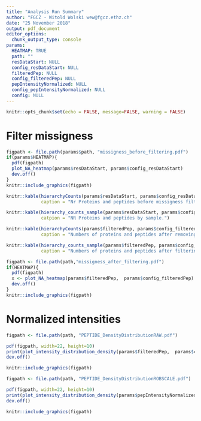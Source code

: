 ```yaml
---
title: "Analysis Run Summary"
author: "FGCZ - Witold Wolski wew@fgcz.ethz.ch"
date: "25 November 2018"
output: pdf_document
editor_options: 
  chunk_output_type: console
params:
  HEATMAP: TRUE
  path: ""
  resDataStart: NULL
  config_resDataStart: NULL 
  filteredPep: NULL
  config_filteredPep: NULL
  pepIntensityNormalized: NULL
  config_pepIntensityNormalized: NULL
  config: NULL
---
```



```r
knitr::opts_chunk$set(echo = FALSE, message=FALSE, warning = FALSE)

```

# Filter missigness

```r

figpath <- file.path(params$path, "missigness_before_filtering.pdf")
if(params$HEATMAP){
  pdf(figpath)
  plot_NA_heatmap(params$resDataStart, params$config_resDataStart)
  dev.off()
}
knitr::include_graphics(figpath)

```



```r
knitr::kable(hierarchyCounts(params$resDataStart, params$config_resDataStart),
             caption = "Nr Proteins and peptides before missigness filtering.")
```



```r
knitr::kable(hierarchy_counts_sample(params$resDataStart, params$config_resDataStart),
             catpion = "NR Proteins and peptides by sample.")
```


\newpage

```r
knitr::kable(hierarchyCounts(params$filteredPep, params$config_filteredPep),
             caption = "Numbers of proteins and peptides after removing sparse peptide quants and filtering for 2 peptides per protein" )

```




```r
knitr::kable(hierarchy_counts_sample(params$filteredPep, params$config_filteredPep),
             caption = "Numbers of proteins and peptides after filtering for 2 peptides per protein by sample")

```


\newpage

```r

figpath <- file.path(path,"missigness_after_filtering.pdf")
if(HEATMAP){
  pdf(figpath)
  x <- plot_NA_heatmap(params$filteredPep,  params$config_filteredPep)
  dev.off()
}
knitr::include_graphics(figpath)

```

\clearpage



# Normalized intensities

```r
figpath <- file.path(path, "PEPTIDE_DensityDistributionRAW.pdf")

pdf(figpath, width=22, height=10)
print(plot_intensity_distribution_density(params$filteredPep,  params$config_filteredPep))
dev.off()

knitr::include_graphics(figpath)

```




```r
figpath <- file.path(path, "PEPTIDE_DensityDistributionROBSCALE.pdf")

pdf(figpath, width=22, height=10)
print(plot_intensity_distribution_density(params$pepIntensityNormalized, params$config_pepIntensityNormalized))
dev.off()

knitr::include_graphics(figpath)

```


